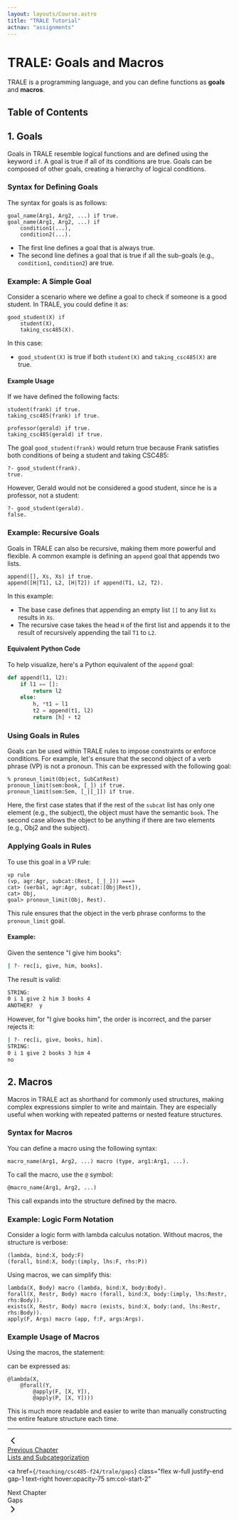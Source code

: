 ```yaml
---
layout: layouts/Course.astro
title: "TRALE Tutorial"
actnav: "assignments"
---
```


# TRALE: Goals and Macros

TRALE is a programming language, and you can define functions as **goals** and **macros**.

## Table of Contents

## 1. Goals

Goals in TRALE resemble logical functions and are defined using the keyword `if`. A goal is true if all of its conditions are true. Goals can be composed of other goals, creating a hierarchy of logical conditions.

### Syntax for Defining Goals

The syntax for goals is as follows:

```trale
goal_name(Arg1, Arg2, ...) if true.
goal_name(Arg1, Arg2, ...) if
    condition1(...),
    condition2(...).
```

- The first line defines a goal that is always true.
- The second line defines a goal that is true if all the sub-goals (e.g., `condition1`, `condition2`) are true.

### Example: A Simple Goal

Consider a scenario where we define a goal to check if someone is a good student. In TRALE, you could define it as:

```trale
good_student(X) if
    student(X),
    taking_csc485(X).
```

In this case:
- `good_student(X)` is true if both `student(X)` and `taking_csc485(X)` are true.

#### Example Usage

If we have defined the following facts:

```trale
student(frank) if true.
taking_csc485(frank) if true.

professor(gerald) if true.
taking_csc485(gerald) if true.
```

The goal `good_student(frank)` would return true because Frank satisfies both conditions of being a student and taking CSC485:

```trale
?- good_student(frank).
true.
```

However, Gerald would not be considered a good student, since he is a professor, not a student:

```trale
?- good_student(gerald).
false.
```

### Example: Recursive Goals

Goals in TRALE can also be recursive, making them more powerful and flexible. A common example is defining an `append` goal that appends two lists.

```trale
append([], Xs, Xs) if true.
append([H|T1], L2, [H|T2]) if append(T1, L2, T2).
```

In this example:
- The base case defines that appending an empty list `[]` to any list `Xs` results in `Xs`.
- The recursive case takes the head `H` of the first list and appends it to the result of recursively appending the tail `T1` to `L2`.

#### Equivalent Python Code

To help visualize, here's a Python equivalent of the `append` goal:

```python
def append(l1, l2):
    if l1 == []:
        return l2
    else:
        h, *t1 = l1
        t2 = append(t1, l2)
        return [h] + t2
```

### Using Goals in Rules

Goals can be used within TRALE rules to impose constraints or enforce conditions. For example, let's ensure that the second object of a verb phrase (VP) is not a pronoun. This can be expressed with the following goal:

```trale
% pronoun_limit(Object, SubCatRest)
pronoun_limit(sem:book, [_]) if true.
pronoun_limit(sem:Sem, [_|[_]]) if true.
```

Here, the first case states that if the rest of the `subcat` list has only one element (e.g., the subject), the object must have the semantic `book`. The second case allows the object to be anything if there are two elements (e.g., Obj2 and the subject).

### Applying Goals in Rules

To use this goal in a VP rule:

```trale
vp rule
(vp, agr:Agr, subcat:(Rest, [_|_])) ===>
cat> (verbal, agr:Agr, subcat:[Obj|Rest]),
cat> Obj,
goal> pronoun_limit(Obj, Rest).
```

This rule ensures that the object in the verb phrase conforms to the `pronoun_limit` goal.

#### Example:

Given the sentence "I give him books":

```sh
| ?- rec[i, give, him, books].
```

The result is valid:

```sh
STRING: 
0 i 1 give 2 him 3 books 4
ANOTHER?  y
```

However, for "I give books him", the order is incorrect, and the parser rejects it:

```sh
| ?- rec[i, give, books, him].
STRING: 
0 i 1 give 2 books 3 him 4
no
```

## 2. Macros

Macros in TRALE act as shorthand for commonly used structures, making complex expressions simpler to write and maintain. They are especially useful when working with repeated patterns or nested feature structures.

### Syntax for Macros

You can define a macro using the following syntax:

```trale
macro_name(Arg1, Arg2, ...) macro (type, arg1:Arg1, ...).
```

To call the macro, use the `@` symbol:

```trale
@macro_name(Arg1, Arg2, ...)
```

This call expands into the structure defined by the macro.

### Example: Logic Form Notation

Consider a logic form with lambda calculus notation. Without macros, the structure is verbose:

```trale
(lambda, bind:X, body:F)
(forall, bind:X, body:(imply, lhs:F, rhs:P))
```

Using macros, we can simplify this:

```trale
lambda(X, Body) macro (lambda, bind:X, body:Body).
forall(X, Restr, Body) macro (forall, bind:X, body:(imply, lhs:Restr, rhs:Body)).
exists(X, Restr, Body) macro (exists, bind:X, body:(and, lhs:Restr, rhs:Body)).
apply(F, Args) macro (app, f:F, args:Args).
```

### Example Usage of Macros

Using the macros, the statement:

<Latex formula='\lambda x. \forall y. (F(x, y) \Rightarrow P(x, y))'
centered />

can be expressed as:

```trale
@lambda(X,
    @forall(Y,
        @apply(F, [X, Y]),
        @apply(P, [X, Y])))
```

This is much more readable and easier to write than manually constructing the entire feature structure each time.


<hr class="my-6 border-dashed" />

<div class="grid grid-cols-1 gap-6 sm:grid-cols-2">
<a
    href={`/teaching/csc485-f24/trale/lists`}
    class="flex w-full gap-1 hover:opacity-75"
    >
    <svg
      xmlns="http://www.w3.org/2000/svg"
      width="24"
      height="24"
      viewBox="0 0 24 24"
      fill="none"
      stroke="currentColor"
      stroke-width="2"
      stroke-linecap="round"
      stroke-linejoin="round"
      class="icon icon-tabler icons-tabler-outline icon-tabler-chevron-left flex-none"
    >
      <>
        <path stroke="none" d="M0 0h24v24H0z" fill="none" />
        <path d="M15 6l-6 6l6 6" />
      </>
    </svg>
    <div>
      <span>Previous Chapter</span>
      <div class="text-sm text-skin-accent/85">Lists and Subcategorization</div>
    </div>
</a>

<a
  href={`/teaching/csc485-f24/trale/gaps`}
  class="flex w-full justify-end gap-1 text-right hover:opacity-75 sm:col-start-2"
>
  <div>
    <span>Next Chapter</span>
    <div class="text-sm text-skin-accent/85">Gaps</div>
  </div>
  <svg
    xmlns="http://www.w3.org/2000/svg"
    width="24"
    height="24"
    viewBox="0 0 24 24"
    fill="none"
    stroke="currentColor"
    stroke-width="2"
    stroke-linecap="round"
    stroke-linejoin="round"
    class="icon icon-tabler icons-tabler-outline icon-tabler-chevron-right flex-none"
  >
    <>
      <path stroke="none" d="M0 0h24v24H0z" fill="none" />
      <path d="M9 6l6 6l-6 6" />
    </>
  </svg>
</a>
</div>